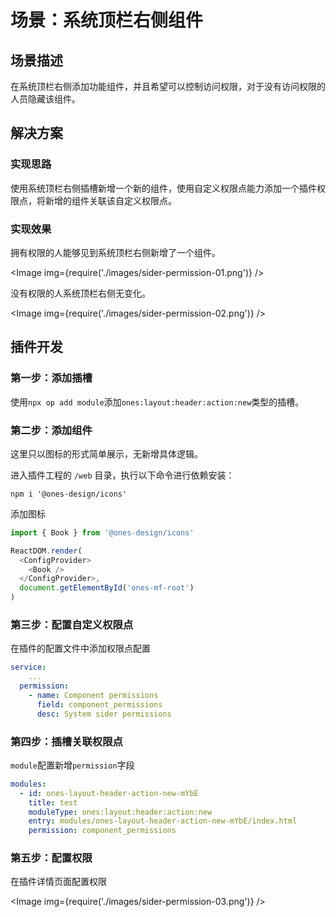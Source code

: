 
# 场景：系统顶栏右侧组件

## 场景描述

在系统顶栏右侧添加功能组件，并且希望可以控制访问权限，对于没有访问权限的人员隐藏该组件。

## 解决方案

### 实现思路

使用系统顶栏右侧插槽新增一个新的组件，使用自定义权限点能力添加一个插件权限点，将新增的组件关联该自定义权限点。

### 实现效果

拥有权限的人能够见到系统顶栏右侧新增了一个组件。

<Image img={require('./images/sider-permission-01.png')} />

没有权限的人系统顶栏右侧无变化。

<Image img={require('./images/sider-permission-02.png')} />

## 插件开发

### 第一步：添加插槽

使用`npx op add module`添加`ones:layout:header:action:new`类型的插槽。

### 第二步：添加组件

这里只以图标的形式简单展示，无新增具体逻辑。

进入插件工程的 `/web` 目录，执行以下命令进行依赖安装：

```shell
npm i '@ones-design/icons'
```

添加图标

```typescript title="web/src/modules/ones-layout-header-action-new-mYbE/index.tsx"
import { Book } from '@ones-design/icons'

ReactDOM.render(
  <ConfigProvider>
    <Book />
  </ConfigProvider>,
  document.getElementById('ones-mf-root')
)
```

### 第三步：配置自定义权限点

在插件的配置文件中添加权限点配置

```yaml title="config/plugin.yaml"
service:
	...
  permission:
    - name: Component permissions
      field: component_permissions
      desc: System sider permissions
```

### 第四步：插槽关联权限点

`module`配置新增`permission`字段

```yaml titile="config/plugin.yaml"
modules:
  - id: ones-layout-header-action-new-mYbE
    title: test
    moduleType: ones:layout:header:action:new
    entry: modules/ones-layout-header-action-new-mYbE/index.html
    permission: component_permissions
```

### 第五步：配置权限

在插件详情页面配置权限

<Image img={require('./images/sider-permission-03.png')} />
